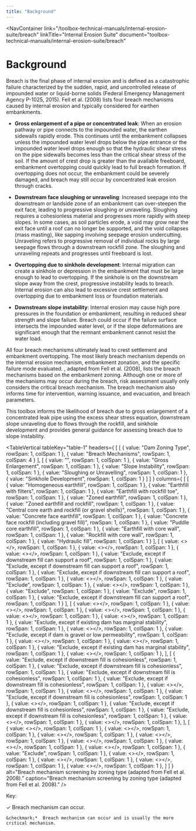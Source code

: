 ```yaml
---
title: "Background"
---
```



<NavContainer 
  link="/toolbox-technical-manuals/internal-erosion-suite/breach"
  linkTitle="Internal Erosion Suite"
  document="toolbox-technical-manuals/internal-erosion-suite/breach"
></NavContainer>

# Background

Breach is the final phase of internal erosion and is defined as a catastrophic failure characterized by the sudden, rapid, and uncontrolled release of
 impounded water or liquid-borne solids (Federal Emergency Management Agency P-1025, 2015). Fell et al. (2008) lists four breach mechanisms caused by
internal erosion and typically considered for earthen embankments.

- <strong>Gross enlargement of a pipe or concentrated leak</strong>: When an erosion pathway or pipe connects to the impounded water, the earthen
sidewalls rapidly erode. This continues until the embankment collapses unless the impounded water level drops below the pipe entrance or the impounded
 water level drops enough so that the hydraulic shear stress on the pipe sidewalls becomes less than the critical shear stress of the soil. If the
amount of crest drop is greater than the available freeboard, embankment overtopping could quickly lead to full breach formation. If overtopping does
not occur, the embankment could be severely damaged, and breach may still occur by concentrated leak erosion through cracks.

- <strong>Downstream face sloughing or unraveling</strong>: Increased seepage into the downstream or landside zone of an embankment can over-steepen
the exit face, leading to progressive sloughing or unraveling. Sloughing requires a cohesionless material and progresses more rapidly with steep
slopes. In some cases, as soil particles erode, a void may grow near the exit face until a roof can no longer be supported, and the void collapses
(mass masting), like sapping involving seepage erosion undercutting. Unraveling refers to progressive removal of individual rocks by large seepage
flows through a downstream rockfill zone. The sloughing and unraveling repeats and progresses until freeboard is lost.

- <strong>Overtopping due to sinkhole development</strong>: Internal migration can create a sinkhole or depression in the embankment that must be
large enough to lead to overtopping. If the sinkhole is on the downstream slope away from the crest, progressive instability leads to breach. Internal
 erosion can also lead to excessive crest settlement and overtopping due to embankment loss or foundation materials.

- <strong>Downstream slope instability</strong>: Internal erosion may cause high pore pressures in the foundation or embankment, resulting in reduced
shear strength and slope failure. Breach could occur if the failure surface intersects the impounded water level, or if the slope deformations are
significant enough that the remnant embankment cannot resist the water load.

All four breach mechanisms ultimately lead to crest settlement and embankment overtopping. The most likely breach mechanism depends on the internal
erosion mechanism, embankment zonation, and the specific failure mode evaluated. <TableReference tableKey="table-1" />, adapted from Fell et al.
(2008), lists the breach mechanisms based on the embankment zoning. Although one or more of the mechanisms may occur during the breach, risk
assessment usually only considers the critical breach mechanism. The breach mechanism also informs time for intervention, warning issuance, and
evacuation, and breach parameters.

This toolbox informs the likelihood of breach due to gross enlargement of a concentrated leak pipe using the excess shear stress equation, downstream
slope unraveling due to flows through the rockfill, and sinkhole development and provides general guidance for assessing breach due to slope
instability.


<TableVertical
  tableKey="table-1"
  headers={
[
    [
      { value: "Dam Zoning Type", rowSpan: 1, colSpan: 1 },
      { value: "Breach Mechanisms", rowSpan: 1, colSpan: 4 }
    ],
    [
      { value: "", rowSpan: 1, colSpan: 1 },
      { value: "Gross Enlargement", rowSpan: 1, colSpan: 1 },
      { value: "Slope Instability", rowSpan: 1, colSpan: 1 },
      { value: "Sloughing or Unravelling", rowSpan: 1, colSpan: 1 },
      { value: "Sinkhole Development", rowSpan: 1, colSpan: 1 }
    ]
  ]
  }
  columns={
[
    [
      { value: "Homogeneous earthfill", rowSpan: 1, colSpan: 1 },
      { value: "Earthfill with filters", rowSpan: 1, colSpan: 1 },
      { value: "Earthfill with rockfill toe", rowSpan: 1, colSpan: 1 },
      { value: "Zoned earthfill", rowSpan: 1, colSpan: 1 },
      { value: "Zoned earthfill and rockfill", rowSpan: 1, colSpan: 1 },
      { value: "Central core earth and rockfill (or gravel shells)", rowSpan: 1, colSpan: 1 },
      { value: "Concrete face earthfill", rowSpan: 1, colSpan: 1 },
      { value: "Concrete face rockfill (including gravel fill)", rowSpan: 1, colSpan: 1 },
      { value: "Puddle core earthfill", rowSpan: 1, colSpan: 1 },
      { value: "Earthfill with core wall", rowSpan: 1, colSpan: 1 },
      { value: "Rockfill with core wall", rowSpan: 1, colSpan: 1 },
      { value: "Hydraulic fill", rowSpan: 1, colSpan: 1 }
    ],
    [
      { value: <><EquationNoRef equation = "\checkmark^*"/></>, rowSpan: 1, colSpan: 1 },
      { value: <><EquationNoRef equation = "\checkmark^*"/></>, rowSpan: 1, colSpan: 1 },
      { value: <><EquationNoRef equation = "\checkmark^*"/></>, rowSpan: 1, colSpan: 1 },
      { value: "Exclude, except if downstream fill can support a roof", rowSpan: 1, colSpan: 1 },
      { value: "Exclude, except if downstream fill can support a roof", rowSpan: 1, colSpan: 1 },
      { value: "Exclude, except if downstream fill can support a roof", rowSpan: 1, colSpan: 1 },
      { value: <><EquationNoRef equation = "\checkmark"/></>, rowSpan: 1, colSpan: 1 },
      { value: "Exclude", rowSpan: 1, colSpan: 1 },
      { value: <><EquationNoRef equation = "\checkmark^*"/></>, rowSpan: 1, colSpan: 1 },
      { value: "Exclude", rowSpan: 1, colSpan: 1 },
      { value: "Exclude", rowSpan: 1, colSpan: 1 },
      { value: "Exclude, except if downstream fill can support a roof", rowSpan: 1, colSpan: 1 }
    ],
    [
      { value: <><EquationNoRef equation = "\checkmark"/></>, rowSpan: 1, colSpan: 1 },
      { value: <><EquationNoRef equation = "\checkmark"/></>, rowSpan: 1, colSpan: 1 },
      { value: <><EquationNoRef equation = "\checkmark"/></>, rowSpan: 1, colSpan: 1 },
      { value: <><EquationNoRef equation = "\checkmark"/></>, rowSpan: 1, colSpan: 1 },
      { value: <><EquationNoRef equation = "\checkmark"/></>, rowSpan: 1, colSpan: 1 },
      { value: "Exclude, except if existing dam has marginal stability", rowSpan: 1, colSpan: 1 },
      { value: <><EquationNoRef equation = "\checkmark^*"/></>, rowSpan: 1, colSpan: 1 },
      { value: "Exclude, except if dam is gravel or low permeability", rowSpan: 1, colSpan: 1 },
      { value: <><EquationNoRef equation = "\checkmark"/></>, rowSpan: 1, colSpan: 1 },
      { value: <><EquationNoRef equation = "\checkmark^*"/></>, rowSpan: 1, colSpan: 1 },
      { value: "Exclude, except if existing dam has marginal stability", rowSpan: 1, colSpan: 1 },
       { value: <><EquationNoRef equation = "\checkmark"/></>, rowSpan: 1, colSpan: 1 },
    ],
    [
      { value: "Exclude, except if downstream fill is cohesionless", rowSpan: 1, colSpan: 1 },
      { value: "Exclude, except if downstream fill is cohesionless", rowSpan: 1, colSpan: 1 },
      { value: "Exclude, except if downstream fill is cohesionless", rowSpan: 1, colSpan: 1 },
      { value: "Exclude, except if downstream fill is cohesionless", rowSpan: 1, colSpan: 1 },
      { value: <><EquationNoRef equation = "\checkmark^*"/></>, rowSpan: 1, colSpan: 1 },
      { value: <><EquationNoRef equation = "\checkmark^*"/></>, rowSpan: 1, colSpan: 1 },
      { value: "Exclude, except if downstream fill is cohesionless", rowSpan: 1, colSpan: 1 },
      { value: <><EquationNoRef equation = "\checkmark^*"/></>, rowSpan: 1, colSpan: 1 },
      { value: "Exclude, except if downstream fill is cohesionless", rowSpan: 1, colSpan: 1 },
      { value: "Exclude, except if downstream fill is cohesionless", rowSpan: 1, colSpan: 1 },
      { value: <><EquationNoRef equation = "\checkmark^*"/></>, rowSpan: 1, colSpan: 1 },
      { value: <><EquationNoRef equation = "\checkmark^*"/></>, rowSpan: 1, colSpan: 1 },
    ],
    [
      { value: <><EquationNoRef equation = "\checkmark"/></>, rowSpan: 1, colSpan: 1 },
      { value: <><EquationNoRef equation = "\checkmark"/></>, rowSpan: 1, colSpan: 1 },
      { value: <><EquationNoRef equation = "\checkmark"/></>, rowSpan: 1, colSpan: 1 },
      { value: <><EquationNoRef equation = "\checkmark"/></>, rowSpan: 1, colSpan: 1 },
      { value: <><EquationNoRef equation = "\checkmark"/></>, rowSpan: 1, colSpan: 1 },
      { value: <><EquationNoRef equation = "\checkmark"/></>, rowSpan: 1, colSpan: 1 },
      { value: <><EquationNoRef equation = "\checkmark"/></>, rowSpan: 1, colSpan: 1 },
      { value: "Exclude", rowSpan: 1, colSpan: 1 },
      { value: <><EquationNoRef equation = "\checkmark"/></>, rowSpan: 1, colSpan: 1 },
      { value: <><EquationNoRef equation = "\checkmark"/></>, rowSpan: 1, colSpan: 1 },
      { value: <><EquationNoRef equation = "\checkmark"/></>, rowSpan: 1, colSpan: 1 },
      { value: <><EquationNoRef equation = "\checkmark"/></>, rowSpan: 1, colSpan: 1 },
    ]
  ]
  }
  alt="Breach mechanism screening by zoning type (adapted from Fell et al. 2008)."
  caption="Breach mechanism screening by zoning type (adapted from Fell et al. 2008)."
/>

Key:	

  &checkmark; Breach mechanism can occur.

	&checkmark;*  Breach mechanism can occur and is usually the more critical mechanism.

<CitationFootnote />